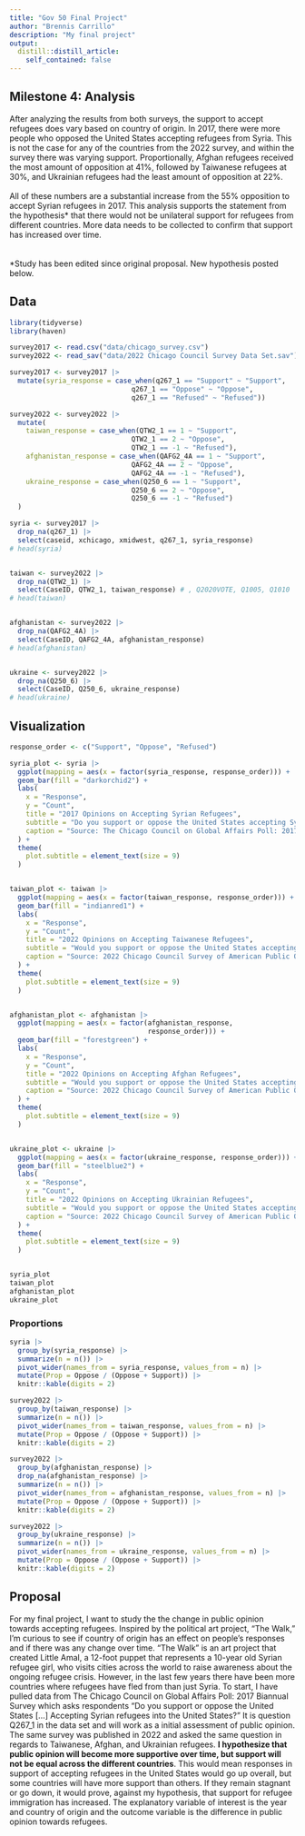 ```yaml
---
title: "Gov 50 Final Project"
author: "Brennis Carrillo"
description: "My final project"
output:
  distill::distill_article:
    self_contained: false
---
```


## Milestone 4: Analysis ##

After analyzing the results from both surveys, the support to accept refugees does vary based on country of origin. In 2017, there were more people who opposed the United States accepting refugees from Syria. This is not the case for any of the countries from the 2022 survey, and within the survey there was varying support. Proportionally, Afghan refugees received the most amount of opposition at 41%, followed by Taiwanese refugees at 30%, and Ukrainian refugees had the least amount of opposition at 22%. \
\
All of these numbers are a substantial increase from the 55% opposition to accept Syrian refugees in 2017. This analysis supports the statement from the hypothesis* that there would not be unilateral support for refugees from different countries. More data needs to be collected to confirm that support has increased over time. \
\
\
*Study has been edited since original proposal. New hypothesis posted below.


## Data ##

```r
library(tidyverse)
library(haven)

survey2017 <- read.csv("data/chicago_survey.csv")
survey2022 <- read_sav("data/2022 Chicago Council Survey Data Set.sav")
```

```r
survey2017 <- survey2017 |>
  mutate(syria_response = case_when(q267_1 == "Support" ~ "Support",
                              q267_1 == "Oppose" ~ "Oppose",
                              q267_1 == "Refused" ~ "Refused"))

survey2022 <- survey2022 |>
  mutate(
    taiwan_response = case_when(QTW2_1 == 1 ~ "Support", 
                              QTW2_1 == 2 ~ "Oppose",
                              QTW2_1 == -1 ~ "Refused"),
    afghanistan_response = case_when(QAFG2_4A == 1 ~ "Support",
                              QAFG2_4A == 2 ~ "Oppose",
                              QAFG2_4A == -1 ~ "Refused"),
    ukraine_response = case_when(Q250_6 == 1 ~ "Support", 
                              Q250_6 == 2 ~ "Oppose",
                              Q250_6 == -1 ~ "Refused")
  )
```

```r
syria <- survey2017 |>
  drop_na(q267_1) |>
  select(caseid, xchicago, xmidwest, q267_1, syria_response)
# head(syria)


taiwan <- survey2022 |>
  drop_na(QTW2_1) |>
  select(CaseID, QTW2_1, taiwan_response) # , Q2020VOTE, Q1005, Q1010
# head(taiwan)


afghanistan <- survey2022 |>
  drop_na(QAFG2_4A) |>
  select(CaseID, QAFG2_4A, afghanistan_response)
# head(afghanistan)


ukraine <- survey2022 |>
  drop_na(Q250_6) |>
  select(CaseID, Q250_6, ukraine_response)
# head(ukraine)

```

## Visualization ##

```r
response_order <- c("Support", "Oppose", "Refused")

syria_plot <- syria |>
  ggplot(mapping = aes(x = factor(syria_response, response_order))) + 
  geom_bar(fill = "darkorchid2") + 
  labs(
    x = "Response",
    y = "Count",
    title = "2017 Opinions on Accepting Syrian Refugees",
    subtitle = "Do you support or oppose the United States accepting Syrian refugees into the United States?",
    caption = "Source: The Chicago Council on Global Affairs Poll: 2017 Biannual Survey"
  ) + 
  theme(
    plot.subtitle = element_text(size = 9)
  )


taiwan_plot <- taiwan |>
  ggplot(mapping = aes(x = factor(taiwan_response, response_order))) +
  geom_bar(fill = "indianred1") + 
  labs(
    x = "Response",
    y = "Count",
    title = "2022 Opinions on Accepting Taiwanese Refugees",
    subtitle = "Would you support or oppose the United States accepting Taiwanese refugees into the United States?",
    caption = "Source: 2022 Chicago Council Survey of American Public Opinion and US Foreign Policy"
  ) + 
  theme(
    plot.subtitle = element_text(size = 9)
  )


afghanistan_plot <- afghanistan |>
  ggplot(mapping = aes(x = factor(afghanistan_response, 
                                  response_order))) +
  geom_bar(fill = "forestgreen") + 
  labs(
    x = "Response",
    y = "Count",
    title = "2022 Opinions on Accepting Afghan Refugees",
    subtitle = "Would you support or oppose the United States accepting Afghan refugees into the United States?",
    caption = "Source: 2022 Chicago Council Survey of American Public Opinion and US Foreign Policy"
  ) + 
  theme(
    plot.subtitle = element_text(size = 9)
  )


ukraine_plot <- ukraine |>
  ggplot(mapping = aes(x = factor(ukraine_response, response_order))) +
  geom_bar(fill = "steelblue2") + 
  labs(
    x = "Response",
    y = "Count",
    title = "2022 Opinions on Accepting Ukrainian Refugees",
    subtitle = "Would you support or oppose the United States accepting Ukrainian refugees into the United States?",
    caption = "Source: 2022 Chicago Council Survey of American Public Opinion and US Foreign Policy"
  ) + 
  theme(
    plot.subtitle = element_text(size = 9)
  )


syria_plot
taiwan_plot
afghanistan_plot
ukraine_plot

```

### Proportions ###

```r
syria |>
  group_by(syria_response) |>
  summarize(n = n()) |>
  pivot_wider(names_from = syria_response, values_from = n) |>
  mutate(Prop = Oppose / (Oppose + Support)) |>
  knitr::kable(digits = 2)

survey2022 |>
  group_by(taiwan_response) |>
  summarize(n = n()) |>
  pivot_wider(names_from = taiwan_response, values_from = n) |>
  mutate(Prop = Oppose / (Oppose + Support)) |>
  knitr::kable(digits = 2)

survey2022 |>
  group_by(afghanistan_response) |>
  drop_na(afghanistan_response) |>
  summarize(n = n()) |>
  pivot_wider(names_from = afghanistan_response, values_from = n) |>
  mutate(Prop = Oppose / (Oppose + Support)) |>
  knitr::kable(digits = 2)

survey2022 |>
  group_by(ukraine_response) |>
  summarize(n = n()) |>
  pivot_wider(names_from = ukraine_response, values_from = n) |>
  mutate(Prop = Oppose / (Oppose + Support)) |>
  knitr::kable(digits = 2)
```



## Proposal ##

For my final project, I want to study the the change in public opinion towards accepting refugees. Inspired by the political art project, "The Walk," I'm curious to see if country of origin has an effect on people's responses and if there was any change over time. "The Walk" is an art project that created Little Amal, a 12-foot puppet that represents a 10-year old Syrian refugee girl, who visits cities  across the world to raise awareness about the ongoing refugee crisis. However, in the last few years there have been more countries where refugees have fled from than just Syria. To start, I have pulled data from The Chicago Council on Global Affairs Poll: 2017 Biannual Survey which asks respondents "Do you support or oppose the United States […] Accepting Syrian refugees into the United States?" It is question Q267_1 in the data set and will work as a initial assessment of public opinion. The same survey was published in 2022 and asked the same question in regards to Taiwanese, Afghan, and Ukrainian refugees. **I hypothesize that public opinion will become more supportive over time, but support will not be equal across the different countries**. This would mean responses in support of accepting refugees in the United States would go up overall, but some countries will have more support than others. If they remain stagnant or go down, it would prove, against my hypothesis, that support for refugee immigration has increased. The explanatory variable of interest is the year and country of origin and the outcome variable is the difference in public opinion towards refugees.

